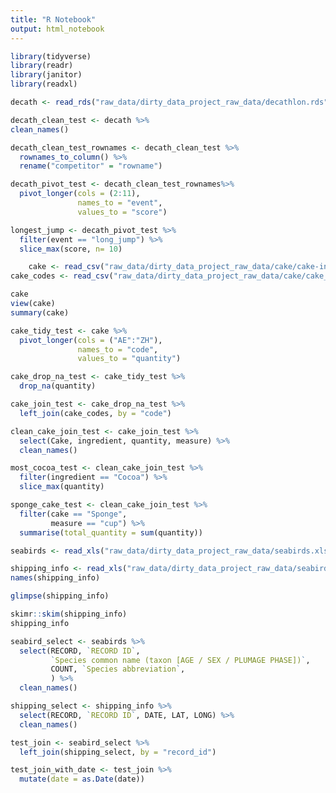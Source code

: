 ```yaml
---
title: "R Notebook"
output: html_notebook
---
```


```r
library(tidyverse)
library(readr)
library(janitor)
library(readxl)
```


```r
decath <- read_rds("raw_data/dirty_data_project_raw_data/decathlon.rds")
```

```r
decath_clean_test <- decath %>% 
clean_names() 

decath_clean_test_rownames <- decath_clean_test %>% 
  rownames_to_column() %>% 
  rename("competitor" = "rowname")

decath_pivot_test <- decath_clean_test_rownames%>% 
  pivot_longer(cols = (2:11),
               names_to = "event",
               values_to = "score")

longest_jump <- decath_pivot_test %>% 
  filter(event == "long_jump") %>% 
  slice_max(score, n= 10)
```

```r
    cake <- read_csv("raw_data/dirty_data_project_raw_data/cake/cake-ingredients-1961.csv")
cake_codes <- read_csv("raw_data/dirty_data_project_raw_data/cake/cake_ingredient_code.csv")
```

```r
cake
view(cake)
summary(cake)
```

```r
cake_tidy_test <- cake %>% 
  pivot_longer(cols = ("AE":"ZH"),
               names_to = "code",
               values_to = "quantity")

cake_drop_na_test <- cake_tidy_test %>% 
  drop_na(quantity)

cake_join_test <- cake_drop_na_test %>% 
  left_join(cake_codes, by = "code")

clean_cake_join_test <- cake_join_test %>% 
  select(Cake, ingredient, quantity, measure) %>% 
  clean_names()

most_cocoa_test <- clean_cake_join_test %>% 
  filter(ingredient == "Cocoa") %>% 
  slice_max(quantity)

sponge_cake_test <- clean_cake_join_test %>% 
  filter(cake == "Sponge",
         measure == "cup") %>% 
  summarise(total_quantity = sum(quantity))
```


```r
seabirds <- read_xls("raw_data/dirty_data_project_raw_data/seabirds.xls", 2)
```

```r
shipping_info <- read_xls("raw_data/dirty_data_project_raw_data/seabirds.xls", 1)
names(shipping_info)

glimpse(shipping_info)

skimr::skim(shipping_info)
shipping_info
```

```r
seabird_select <- seabirds %>% 
  select(RECORD, `RECORD ID`,
         `Species common name (taxon [AGE / SEX / PLUMAGE PHASE])`,
         COUNT, `Species abbreviation`, 
         ) %>% 
  clean_names()
```


```r
shipping_select <- shipping_info %>% 
  select(RECORD, `RECORD ID`, DATE, LAT, LONG) %>% 
  clean_names()
```

```r
test_join <- seabird_select %>% 
  left_join(shipping_select, by = "record_id")

test_join_with_date <- test_join %>% 
  mutate(date = as.Date(date))
```



